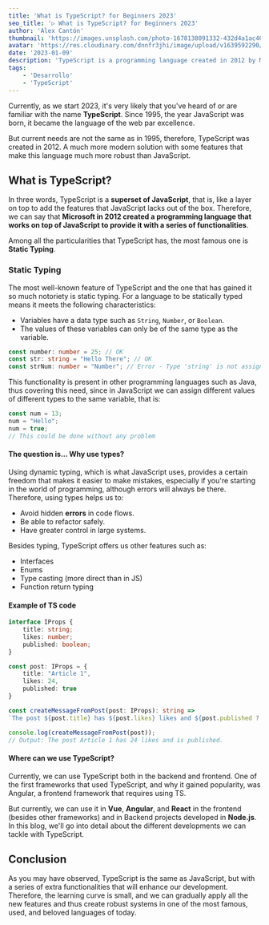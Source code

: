 ```yaml
---
title: 'What is TypeScript? for Beginners 2023'
seo_title: '▷ What is TypeScript? for Beginners 2023'
author: 'Alex Cantón'
thumbnail: 'https://images.unsplash.com/photo-1678138091332-432d4a1ac407?q=80&w=3270&auto=format&fit=crop&ixlib=rb-4.1.0&ixid=M3wxMjA3fDB8MHxwaG90by1wYWdlfHx8fGVufDB8fHx8fA%3D%3D'
avatar: 'https://res.cloudinary.com/dnnfr3jhi/image/upload/v1639592290/Blog/alex_r0u07u.webp'
date: '2023-01-09'
description: 'TypeScript is a programming language created in 2012 by Microsoft, very powerful that adds functionality to JavaScript, making developments more secure and robust.'
tags:
    - 'Desarrollo'
    - 'TypeScript'
---
```


Currently, as we start 2023, it's very likely that you've heard of or are familiar with the name **TypeScript**. Since 1995, the year JavaScript was born, it became the language of the web par excellence.

But current needs are not the same as in 1995, therefore, TypeScript was created in 2012. A much more modern solution with some features that make this language much more robust than JavaScript.

## What is TypeScript?

In three words, TypeScript is a **superset of JavaScript**, that is, like a layer on top to add the features that JavaScript lacks out of the box. Therefore, we can say that **Microsoft in 2012 created a programming language that works on top of JavaScript to provide it with a series of functionalities**.

Among all the particularities that TypeScript has, the most famous one is **Static Typing**.

### Static Typing

The most well-known feature of TypeScript and the one that has gained it so much notoriety is static typing. For a language to be statically typed means it meets the following characteristics:

- Variables have a data type such as `String`, `Number`, or `Boolean`.
- The values of these variables can only be of the same type as the variable.

```ts
const number: number = 25; // OK
const str: string = "Hello There"; // OK
const strNum: number = "Number"; // Error - Type 'string' is not assignable to type 'number'.
```

This functionality is present in other programming languages such as Java, thus covering this need, since in JavaScript we can assign different values of different types to the same variable, that is:

```js
const num = 13;
num = "Hello";
num = true;
// This could be done without any problem
```

#### The question is... Why use types?

Using dynamic typing, which is what JavaScript uses, provides a certain freedom that makes it easier to make mistakes, especially if you're starting in the world of programming, although errors will always be there. Therefore, using types helps us to:

- Avoid hidden **errors** in code flows.
- Be able to refactor safely.
- Have greater control in large systems.

Besides typing, TypeScript offers us other features such as:

- Interfaces
- Enums
- Type casting (more direct than in JS)
- Function return typing

#### Example of TS code

```ts
interface IProps {
    title: string;
    likes: number;
    published: boolean;
}

const post: IProps = {
    title: "Article 1",
    likes: 24,
    published: true
}

const createMessageFromPost(post: IProps): string => 
`The post ${post.title} has ${post.likes} likes and ${post.published ? 'is published' : 'is not published'}.`

console.log(createMessageFromPost(post));
// Output: The post Article 1 has 24 likes and is published.
```

#### Where can we use TypeScript?

Currently, we can use TypeScript both in the backend and frontend. One of the first frameworks that used TypeScript, and why it gained popularity, was Angular, a frontend framework that requires using TS.

But currently, we can use it in **Vue**, **Angular**, and **React** in the frontend (besides other frameworks) and in Backend projects developed in **Node.js**. In this blog, we'll go into detail about the different developments we can tackle with TypeScript.

## Conclusion

As you may have observed, TypeScript is the same as JavaScript, but with a series of extra functionalities that will enhance our development. Therefore, the learning curve is small, and we can gradually apply all the new features and thus create robust systems in one of the most famous, used, and beloved languages of today. 